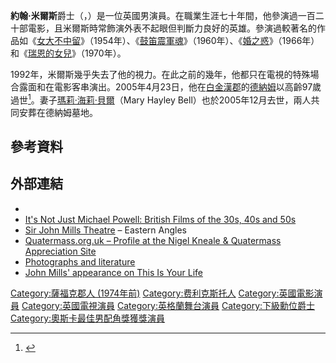 {{noteTA
|G1=Show
|G2=Movie
|G3=TV
}}
{{Otheruses|约翰·米尔斯}}
{{藝人
| type         = 男演員
| name         = 約翰·米爾斯爵士{{CBE}}
| foreignname  = John Mills
| image        = Hand prints in Leicester Square, London - Sir John Mills (4039259589).jpg
| imagesize    = 320px
| caption      =
| birth_name   = 路易士·厄尼斯特·華茲·米爾斯<br>（Lewis Ernest Watts Mills）
| birth_date   = {{Birth date|1908|2|22|df=y}}
| birth_place  = {{GBR}}[[諾福克郡|諾福克郡]][[北埃爾門|北埃爾門]]
| death_date   = {{Death date and age|2005|4|23|1908|2|22|df=y}}
| death_place  = {{GBR}}[[白金漢郡|白金漢郡]][[德納姆_(白金漢郡)|德納姆]]
| spouse       = {{marriage|[[艾琳·雷蒙德|艾琳·雷蒙德]]<br>|1927|1941|end=divorced}}<br/>{{marriage|[[瑪莉·海莉·貝爾|瑪莉·海莉·貝爾]]<br>|1941|2005|end=死亡}}
| children     = 3，包括[[茱麗葉·米爾斯|茱麗葉]]與[[海莉·米爾斯|海莉]]
| occupation   = 演員
| years_active = 1932年至2005年
| academyawards = '''[[奧斯卡最佳男配角獎|最佳男配角]]'''<br>1970年 《[[瑞恩的女兒|瑞恩的女兒]]》<ref name="Oscars1971">{{Cite web |url=http://www.oscars.org/oscars/ceremonies/1971 |title=The 43rd Academy Awards (1971) Nominees and Winners |accessdate=27 August 2011 |work=oscars.org |archive-date=2015-04-02 |archive-url=https://web.archive.org/web/20150402003910/http://www.oscars.org/oscars/ceremonies/1971 |dead-url=no }}</ref>
| goldenglobeawards = '''[[金球獎最佳電影男配角|最佳電影男配角]]'''<br>1970年 《[[瑞恩的女兒|瑞恩的女兒]]》
}}
'''約翰·米爾斯'''爵士{{CBE}}（{{lang-en|Sir '''John Mills'''{{CBE}}}}，{{bd|1908年|2月22日|2005年|4月23日}}）是一位英國男演員。在職業生涯七十年間，他參演過一百二十部電影，且米爾斯時常飾演外表不起眼但判斷力良好的英雄。參演過較著名的作品如《[[女大不中留|女大不中留]]》（1954年）、《[[鼓笛震軍魂|鼓笛震軍魂]]》（1960年）、《[[婚之惑|婚之惑]]》（1966年）和《[[瑞恩的女兒|瑞恩的女兒]]》（1970年）。

1992年，米爾斯幾乎失去了他的視力。在此之前的幾年，他都只在電視的特殊場合露面和在電影客串演出。2005年4月23日，他在[[白金漢郡|白金漢郡]]的[[德納姆_(白金漢郡)|德納姆]]以高齡97歲過世<ref>{{Cite web |url=http://www.findmypast.com/BirthsMarriagesDeaths.jsp |title=Deaths England and Wales 1984–2006 |accessdate=2016-05-31 |archive-date=2015-11-04 |archive-url=https://web.archive.org/web/20151104084417/http://www.findmypast.com/BirthsMarriagesDeaths.jsp |dead-url=no }}</ref>。妻子[[瑪莉·海莉·貝爾|瑪莉·海莉·貝爾]]（Mary Hayley Bell）也於2005年12月去世，兩人共同安葬在德納姆墓地。

==參考資料==
{{reflist}}

==外部連結==
{{commons category|John Mills (actor)}}
* {{IMDb name|id=0590055|name=John Mills}}
* [https://web.archive.org/web/20060711182438/http://www.britishpictures.com/stars/Mills.htm It's Not Just Michael Powell: British Films of the 30s, 40s and 50s]
* [https://web.archive.org/web/20071010014855/http://www.easternangles.co.uk/e_main.html?primary_nav=contact&id=i6z6hTaF Sir John Mills Theatre] – Eastern Angles
* [https://web.archive.org/web/20111002132000/http://www.planet625.com/quatermass/tv/quatermassIV/mills.htm Quatermass.org.uk – Profile at the Nigel Kneale & Quatermass Appreciation Site]
* [http://www.virtual-history.com/movie/person/2887/john-mills Photographs and literature] {{Wayback|url=http://www.virtual-history.com/movie/person/2887/john-mills |date=20160409011140 }}
* [http://www.bigredbook.info/john_mills_1.html John Mills' appearance on This Is Your Life] {{Wayback|url=http://www.bigredbook.info/john_mills_1.html |date=20160421124449 }}
{{英国电影协会会士}}
{{奧斯卡最佳男配角獎}}
{{金球獎最佳電影男配角}}
{{英国电影学院奖终身成就奖}}
{{Authority control}}
{{DEFAULTSORT:Mills, John}}
[[Category:薩福克郡人_(1974年前)|Category:薩福克郡人 (1974年前)]]
[[Category:费利克斯托人|Category:费利克斯托人]]
[[Category:英國電影演員|Category:英國電影演員]]
[[Category:英國電視演員|Category:英國電視演員]]
[[Category:英格蘭舞台演員|Category:英格蘭舞台演員]]
[[Category:下級勳位爵士|Category:下級勳位爵士]]
[[Category:奧斯卡最佳男配角獎獲獎演員|Category:奧斯卡最佳男配角獎獲獎演員]]
